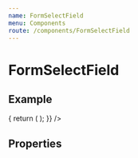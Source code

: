 ```yaml
---
name: FormSelectField
menu: Components
route: /components/FormSelectField
---
```



# FormSelectField

## Example

<Playground>
  <Form
    render={() => {
      return (
        <FormSelectField
          icon="extension"
          name="fieldName"
          label="Field Label"
          options={[
            { label: 'Owner', value: 'owner' },
            { label: 'Admin', value: 'admin' },
            { label: 'Manager', value: 'manager' },
            { label: 'Stakeholder', value: 'stakeholder' },
          ]}
        />
      );
    }}
  />
</Playground>

## Properties

<Props of={FormSelectField} />
